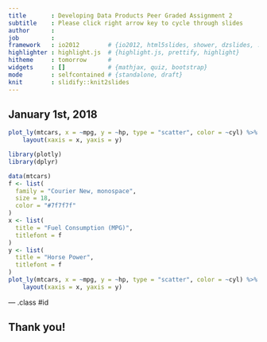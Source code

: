 ```yaml
---
title       : Developing Data Products Peer Graded Assignment 2
subtitle    : Please click right arrow key to cycle through slides
author      : 
job         : 
framework   : io2012        # {io2012, html5slides, shower, dzslides, ...}
highlighter : highlight.js  # {highlight.js, prettify, highlight}
hitheme     : tomorrow      # 
widgets     : []            # {mathjax, quiz, bootstrap}
mode        : selfcontained # {standalone, draft}
knit        : slidify::knit2slides
---
```


## January 1st, 2018
```r
plot_ly(mtcars, x = ~mpg, y = ~hp, type = "scatter", color = ~cyl) %>%
    layout(xaxis = x, yaxis = y)
```
```r
library(plotly)
library(dplyr)

data(mtcars)
f <- list(
  family = "Courier New, monospace",
  size = 18,
  color = "#7f7f7f"
)
x <- list(
  title = "Fuel Consumption (MPG)",
  titlefont = f
)
y <- list(
  title = "Horse Power",
  titlefont = f
)
plot_ly(mtcars, x = ~mpg, y = ~hp, type = "scatter", color = ~cyl) %>%
    layout(xaxis = x, yaxis = y)
```

--- .class #id 

## Thank you!





